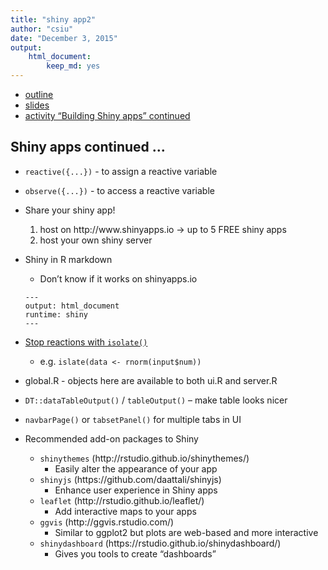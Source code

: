 ```yaml
---
title: "shiny app2"
author: "csiu"
date: "December 3, 2015"
output: 
    html_document:
        keep_md: yes
---
```

- [outline](http://stat545-ubc.github.io/cm112_shiny.html)
- [slides](https://docs.google.com/presentation/d/1dXhqqsD7dPOOdcC5Y7RW--dEU7UfU52qlb0YD3kKeLw/edit)
- [activity "Building Shiny apps" continued](http://stat545-ubc.github.io/shiny01_activity.html)

## Shiny apps continued ...
- `reactive({...})` - to assign a reactive variable
- `observe({...})` - to access a reactive variable

- Share your shiny app!
    1. host on http://www.shinyapps.io -> up to 5 FREE shiny apps
    2. host your own shiny server

- Shiny in R markdown
    - Don't know if it works on shinyapps.io
```
---
output: html_document
runtime: shiny
---
```

- [Stop reactions with `isolate()`](http://shiny.rstudio.com/articles/isolation.html)
    - e.g. `islate(data <- rnorm(input$num))`
- global.R - objects here are available to both ui.R and server.R
- `DT::dataTableOutput()` / `tableOutput()` -- make table looks nicer
- `navbarPage()` or `tabsetPanel()` for multiple tabs in UI

- Recommended add-on packages to Shiny
    - `shinythemes` (http://rstudio.github.io/shinythemes/)
        - Easily alter the appearance of your app
    - `shinyjs` (https://github.com/daattali/shinyjs)
        - Enhance user experience in Shiny apps
    - `leaflet` (http://rstudio.github.io/leaflet/)
        - Add interactive maps to your apps
    - `ggvis` (http://ggvis.rstudio.com/)
        - Similar to ggplot2 but plots are web-based and more interactive
    - `shinydashboard` (https://rstudio.github.io/shinydashboard/)
        - Gives you tools to create “dashboards”
